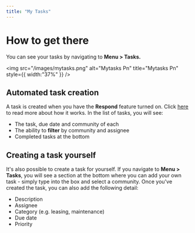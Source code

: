 ```yaml
---
title: "My Tasks"
---
```


# **How to get there**

You can see your tasks by navigating to **Menu \> Tasks.**

<img
  src="/images/mytasks.png"
  alt="Mytasks Pn"
  title="Mytasks Pn"
  style={{ width:"37%" }}
/>

## **Automated task creation**

A task is created when you have the **Respond** feature turned on. Click [<u>here</u>](https://help.travtus.com/en/articles/9172791-how-does-it-work#h_2630ea84b1) to read more about how it works. In the list of tasks, you will see:

- The task, due date and community of each
- The ability to **filter** by community and assignee
- Completed tasks at the bottom

## **Creating a task yourself**

It's also possible to create a task for yourself. If you navigate to **Menu \> Tasks**, you will see a section at the bottom where you can add your own task - simply type into the box and select a community. Once you've created the task, you can also add the following detail:

- Description
- Assignee
- Category (e.g. leasing, maintenance)
- Due date
- Priority